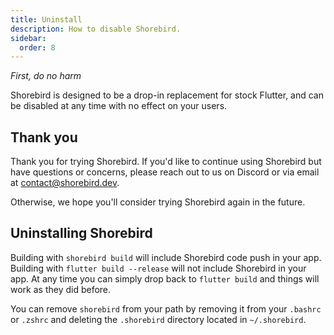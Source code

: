 ```yaml
---
title: Uninstall
description: How to disable Shorebird.
sidebar:
  order: 8
---
```


_First, do no harm_

Shorebird is designed to be a drop-in replacement for stock Flutter, and can be
disabled at any time with no effect on your users.

## Thank you

Thank you for trying Shorebird. If you'd like to continue using Shorebird but
have questions or concerns, please reach out to us on Discord or via email at
[contact@shorebird.dev](mailto:contact@shorebird.dev).

Otherwise, we hope you'll consider trying Shorebird again in the future.

## Uninstalling Shorebird

Building with `shorebird build` will include Shorebird code push in your app.
Building with `flutter build --release` will not include Shorebird in your app.
At any time you can simply drop back to `flutter build` and things will work as
they did before.

You can remove `shorebird` from your path by removing it from your `.bashrc` or
`.zshrc` and deleting the `.shorebird` directory located in `~/.shorebird`.
